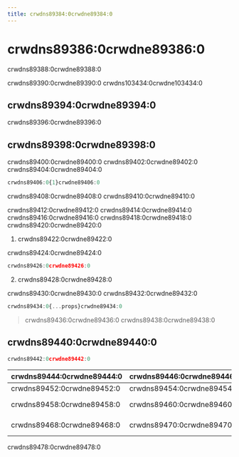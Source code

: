 ```yaml
---
title: crwdns89384:0crwdne89384:0
---
```


# crwdns89386:0crwdne89386:0

<p className="description">crwdns89388:0crwdne89388:0</p>

crwdns89390:0crwdne89390:0 crwdns103434:0crwdne103434:0

## crwdns89394:0crwdne89394:0

crwdns89396:0crwdne89396:0

## crwdns89398:0crwdne89398:0

crwdns89400:0crwdne89400:0 crwdns89402:0crwdne89402:0 crwdns89404:0crwdne89404:0

```jsx
crwdns89406:0{1}crwdne89406:0
```

crwdns89408:0crwdne89408:0 crwdns89410:0crwdne89410:0

crwdns89412:0crwdne89412:0 crwdns89414:0crwdne89414:0 crwdns89416:0crwdne89416:0 crwdns89418:0crwdne89418:0 crwdns89420:0crwdne89420:0

1. crwdns89422:0crwdne89422:0

crwdns89424:0crwdne89424:0

```jsx
crwdns89426:0crwdne89426:0
```

2. crwdns89428:0crwdne89428:0

crwdns89430:0crwdne89430:0 crwdns89432:0crwdne89432:0

```jsx
crwdns89434:0{...props}crwdne89434:0
```

> crwdns89436:0crwdne89436:0 crwdns89438:0crwdne89438:0

## crwdns89440:0crwdne89440:0

```jsx
crwdns89442:0crwdne89442:0
```

| crwdns89444:0crwdne89444:0                                         | crwdns89446:0crwdne89446:0                                      | crwdns89448:0crwdne89448:0                                   | crwdns89450:0crwdne89450:0                            |
|:------------------------------------------------------------------ |:--------------------------------------------------------------- |:------------------------------------------------------------ |:----------------------------------------------------- |
| <span className="prop-name required">crwdns89452:0crwdne89452:0</span> | <span className="prop-type">crwdns89454:0crwdne89454:0<br /></span> |                                                              | crwdns89456:0crwdne89456:0                            |
| <span className="prop-name">crwdns89458:0crwdne89458:0</span>          | <span className="prop-type">crwdns89460:0crwdne89460:0</span>       | <span className="prop-default">crwdns89462:0crwdne89462:0</span> | crwdns89464:0crwdne89464:0 crwdns89466:0crwdne89466:0 |
| <span className="prop-name">crwdns89468:0crwdne89468:0</span>          | <span className="prop-type">crwdns89470:0crwdne89470:0<br /></span> | <span className="prop-default">crwdns89472:0crwdne89472:0</span> | crwdns89474:0crwdne89474:0 crwdns89476:0crwdne89476:0 |


crwdns89478:0crwdne89478:0
